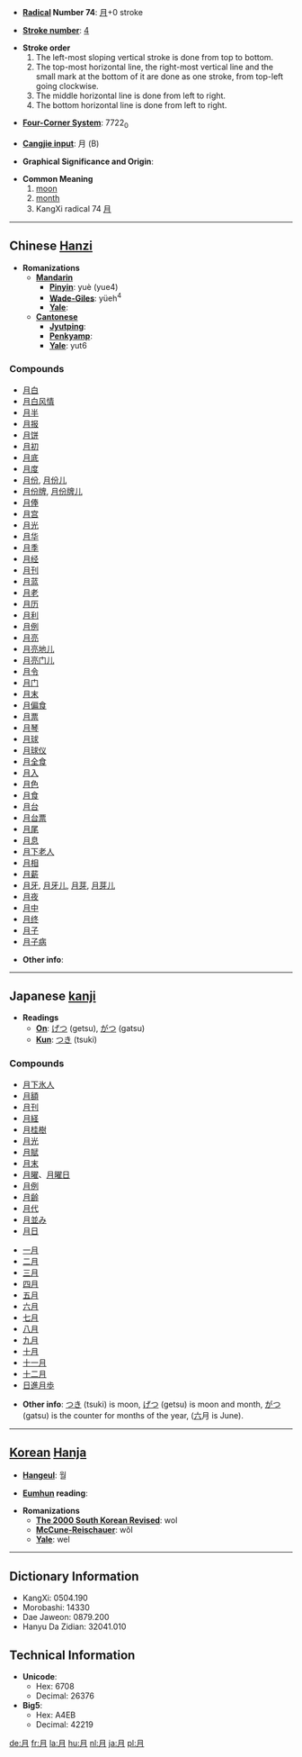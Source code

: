 * '''[[Wiktionary:Chinese radical index| Radical]] Number 74''': [[Wiktionary:Chinese radical index 月|月]]+0 stroke

* '''[[Wiktionary:Chinese total strokes index|Stroke number]]''': [[Wiktionary:Chinese total strokes index 4|4]]

*'''Stroke order'''
*# The left-most sloping vertical stroke is done from top to bottom.
*# The top-most horizontal line, the right-most vertical line and the small mark at the bottom of it are done as one stroke, from top-left going clockwise.
*# The middle horizontal line is done from left to right.
*# The bottom horizontal line is done from left to right.

* '''[[Wiktionary:Chinese four corner index|Four-Corner System]]''': 7722<sub>0</sub>

* '''[[Wiktionary:Chinese Cangjie index|Cangjie input]]''': 月 (B)

* '''Graphical Significance and Origin''': 

* '''Common Meaning'''
*# [[moon]]
*# [[month]]
*# KangXi radical 74 [[Wiktionary:Chinese radical index 月|月]]

----

== Chinese [[Hanzi]] ==

* '''Romanizations'''
** '''[[Mandarin]]'''
*** '''[[Pinyin]]''': yuè (yue4)
*** '''[[Wade-Giles]]''': yüeh<sup>4</sup>
*** '''[[Yale]]''': 
** '''[[Cantonese]]'''
*** '''[[Jyutping]]''':
*** '''[[Penkyamp]]''': 
*** '''[[Yale]]''': yut6

===Compounds===
*[[月白]]
*[[月白风情]]
*[[月半]]
*[[月报]]
*[[月饼]]
*[[月初]]
*[[月底]]
*[[月度]]
*[[月份]], [[月份儿]]
*[[月份牌]], [[月份牌儿]]
*[[月俸]]
*[[月宫]]
*[[月光]]
*[[月华]]
*[[月季]]
*[[月经]]
*[[月刊]]
*[[月蓝]]
*[[月老]]
*[[月历]]
*[[月利]]
*[[月例]]
*[[月亮]]
*[[月亮地儿]]
*[[月亮门儿]]
*[[月令]]
*[[月门]]
*[[月末]]
*[[月偏食]]
*[[月票]]
*[[月琴]]
*[[月球]]
*[[月球仪]]
*[[月全食]]
*[[月入]]
*[[月色]]
*[[月食]]
*[[月台]]
*[[月台票]]
*[[月尾]]
*[[月息]]
*[[月下老人]]
*[[月相]]
*[[月薪]]
*[[月牙]], [[月牙儿]], [[月芽]], [[月芽儿]]
*[[月夜]]
*[[月中]]
*[[月终]]
*[[月子]]
*[[月子病]]

* '''Other info''': 

<!--
For an example of a character with multiple pronunciations (and hence Romanizations), see the section "Pronounciation & Definition" in [[Wiktionary talk:Entries on Chinese characters | Talk]]
-->

----

== Japanese [[kanji]] ==

* '''Readings'''
** '''[[On]]''': [[げつ]] (getsu), [[がつ]] (gatsu)
** '''[[Kun]]''': [[つき]] (tsuki)

===Compounds===
*[[月下氷人]]
*[[月額]]
*[[月刊]]
*[[月経]]
*[[月桂樹]]
*[[月光]]
*[[月賦]]
*[[月末]]
*[[月曜]]、[[月曜日]]
*[[月例]]
*[[月齢]]
*[[月代]]
*[[月並み]]
*[[月日]]

*[[一月]]
*[[二月]]
*[[三月]]
*[[四月]]
*[[五月]]
*[[六月]]
*[[七月]]
*[[八月]]
*[[九月]]
*[[十月]]
*[[十一月]]
*[[十二月]]
*[[日進月歩]]

* '''Other info''': [[つき]] (tsuki) is moon, [[げつ]] (getsu) is moon and month, [[がつ]]  (gatsu) is the counter for months of the year, ([[六]]月 is June).

----

== [[Korean]] [[Hanja]] ==

* '''[[Hangeul]]''': 월

* '''[[Eumhun]] reading''': 

* '''Romanizations'''
** '''[[The 2000 South Korean Revised Romanization|The 2000 South Korean Revised]]''': wol
** '''[[McCune-Reischauer]]''': wŏl
** '''[[Yale]]''': wel


----

== Dictionary Information ==

* KangXi: 0504.190
* Morobashi: 14330
* Dae Jaweon: 0879.200
* Hanyu Da Zidian: 32041.010

== Technical Information ==

* '''Unicode''':
** Hex: 6708
** Decimal: 26376
* '''Big5''':
** Hex: A4EB
** Decimal: 42219

[[de:月]]
[[fr:月]]
[[la:月]]
[[hu:月]]
[[nl:月]]
[[ja:月]]
[[pl:月]]